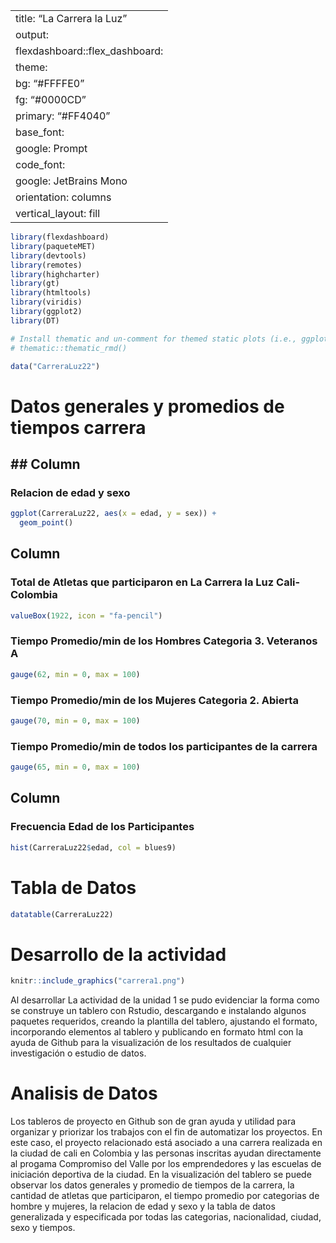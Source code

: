 
---
title: "La Carrera la Luz"
output: 
  flexdashboard::flex_dashboard:
    theme: 
      bg: "#FFFFE0"
      fg: "#0000CD" 
      primary: "#FF4040"
      base_font:
        google: Prompt
      code_font:
        google: JetBrains Mono
    orientation: columns
    vertical_layout: fill
---

```r
library(flexdashboard)
library(paqueteMET)
library(devtools)
library(remotes)
library(highcharter)
library(gt)
library(htmltools)
library(viridis)
library(ggplot2)
library(DT)

# Install thematic and un-comment for themed static plots (i.e., ggplot2)
# thematic::thematic_rmd()
```
```r
data("CarreraLuz22")
```
# Datos generales y promedios de tiempos carrera
## Column {data-width=250 .tabset}
-----------------------------------------------------------------------

### Relacion de edad y sexo

```r
ggplot(CarreraLuz22, aes(x = edad, y = sex)) +
  geom_point()
```


Column {data-width=250}
-----------------------------------------------------------------------

### Total de Atletas que participaron en La Carrera la Luz Cali-Colombia

```r
valueBox(1922, icon = "fa-pencil")
```

### Tiempo Promedio/min de los Hombres Categoria 3. Veteranos A

```r
gauge(62, min = 0, max = 100)
```
### Tiempo Promedio/min de los Mujeres Categoria 2. Abierta

```r
gauge(70, min = 0, max = 100)
```
### Tiempo Promedio/min de todos los participantes de la carrera

```r
gauge(65, min = 0, max = 100)
```

Column {data-width=250}
-----------------------------------------------------------------------
### Frecuencia Edad de los Participantes

```r
hist(CarreraLuz22$edad, col = blues9)
```


# Tabla de Datos

```r
datatable(CarreraLuz22)
```

# Desarrollo de la actividad

```r
knitr::include_graphics("carrera1.png")
```

Al desarrollar La actividad de la unidad 1 se pudo evidenciar la forma como se construye un tablero con Rstudio, descargando e instalando algunos paquetes requeridos, creando la plantilla del tablero, ajustando el formato, incorporando elementos al tablero y publicando en formato html con la ayuda de Github para la visualización de los resultados de cualquier investigación o estudio de datos.

# Analisis de Datos 

Los tableros de proyecto en Github son de gran ayuda y utilidad para organizar y priorizar los trabajos con el fin de automatizar los proyectos. En este caso, el proyecto relacionado está asociado a una carrera realizada en la ciudad de cali en Colombia y las personas inscritas ayudan directamente al progama Compromiso del Valle por los emprendedores y las escuelas de iniciación deportiva de la ciudad. En la visualización del tablero se puede observar los datos generales y promedio de tiempos de la carrera, la cantidad de atletas que participaron, el tiempo promedio por categorias de hombre y mujeres, la relacion de edad y sexo y la tabla de datos generalizada y especificada por todas las categorias, nacionalidad, ciudad, sexo y tiempos.


